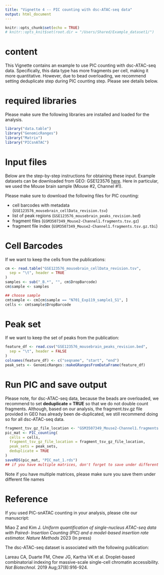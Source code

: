 ```yaml
---
title: "Vignette 4 -- PIC counting with dsc-ATAC-seq data"
output: html_document
---
```


```r
knitr::opts_chunk$set(echo = TRUE)
# knitr::opts_knit$set(root.dir = "/Users/Shared/Example_dataset1/")
```

# content 
This Vignette contains an example to use PIC counting with dsc-ATAC-seq data. Specifically, this data type has more fragments per cell, making it more quantitative. However, due to bead overloading, we recommend setting deduplicate step during PIC counting step. Please see details below. 

# required libraries 
Please make sure the following libraries are installed and loaded for the analysis. 
```r
library("data.table")
library("GenomicRanges")
library("Matrix")
library("PICsnATAC")
```

# Input files

Below are the step-by-step instructions for obtaining these input. Example datasets can be downloaded from GEO: GSE123576 [here](https://www.ncbi.nlm.nih.gov/geo/query/acc.cgi?acc=GSE123576). Here in particular, we used the Mouse brain sample (Mouse #2, Channel #1).

Please make sure to download the following files for PIC counting:

  * cell barcodes with metadata (`GSE123576_mousebrain_cellData_revision.tsv`)
  * list of peak regions (`GSE123576_mousebrain_peaks_revision.bed`)
  * fragment files (`GSM3507349_Mouse2-Channel1.fragments.tsv.gz`)
  * fragment file index (`GSM3507349_Mouse2-Channel1.fragments.tsv.gz.tbi`)


# Cell Barcodes
If we want to keep the cells from the publications:
```r
cm <- read.table("GSE123576_mousebrain_cellData_revision.tsv",
  sep = "\t", header = TRUE
)
samples <- sub("_B.*", "", cm$DropBarcode)
cm$sample <- samples

## choose sample
cmtsample <- cm[cm$sample == "N701_Exp119_sample1_S1", ]
cells <- cmtsample$DropBarcode
```

# Peak set
If we want to keep the set of peaks from the publication:
```r
feature_df <- read.csv("GSE123576_mousebrain_peaks_revision.bed",
  sep = "\t", header = FALSE
)
colnames(feature_df) <- c("seqname", "start", "end")
peak_sets <- GenomicRanges::makeGRangesFromDataFrame(feature_df)
```


# Run PIC and save output
Please note, for dsc-ATAC-seq data, because the beads are overloaded, we recommend to set __deduplicate = TRUE__ so that we do not double count fragments. Although, based on our analysis, the fragment.tsv.gz file provided in GEO has already been de-duplicated, we still recommend doing so for all dsc-ATAC-seq data. 
```r
fragment_tsv_gz_file_location <- "GSM3507349_Mouse2-Channel1.fragments.tsv.gz"
pic_mat <- PIC_counting(
  cells = cells,
  fragment_tsv_gz_file_location = fragment_tsv_gz_file_location,
  peak_sets = peak_sets,
  deduplicate = TRUE
)
saveRDS(pic_mat, "PIC_mat_1.rds")
## if you have multiple matrices, don't forget to save under different names
```
Note if you have multiple matrices, please make sure you save them under different file names


# Reference
If you used PIC-snATAC counting in your analysis, please cite our manuscript:

Miao Z and Kim J. *Uniform quantification of single-nucleus ATAC-seq data with Paired- Insertion Counting (PIC) and a model-based insertion rate estimator.* _Nature Methods_ 2023 (In press)

The dsc-ATAC-seq dataset is associated with the following publication:
	
Lareau CA, Duarte FM, Chew JG, Kartha VK et al. Droplet-based combinatorial indexing for massive-scale single-cell chromatin accessibility. _Nat Biotechnol_. 2019 Aug;37(8):916-924.
